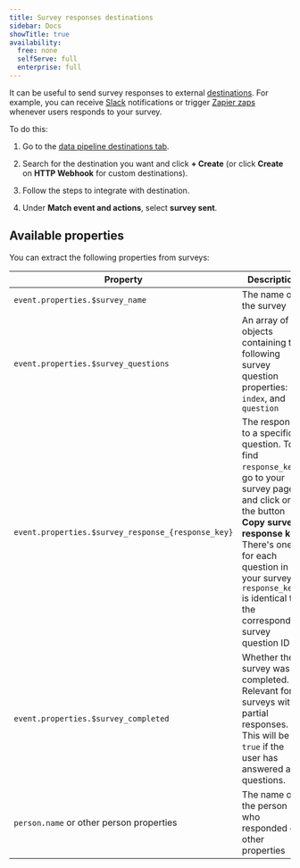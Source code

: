 ```yaml
---
title: Survey responses destinations
sidebar: Docs
showTitle: true
availability:
  free: none
  selfServe: full
  enterprise: full
---
```


It can be useful to send survey responses to external [destinations](/docs/cdp/destinations). For example, you can receive [Slack](/tutorials/slack-surveys) notifications or trigger [Zapier zaps](/tutorials/zapier-surveys) whenever users responds to your survey.

To do this:

1. Go to the [data pipeline destinations tab](https://us.posthog.com/pipeline/destinations).

2. Search for the destination you want and click **+ Create** (or click **Create** on **HTTP Webhook** for custom destinations).

3. Follow the steps to integrate with destination.

4. Under **Match event and actions**, select **survey sent**.

## Available properties

You can extract the following properties from surveys:

| Property | Description |
|----------|-------------|
| `event.properties.$survey_name` | The name of the survey |
| `event.properties.$survey_questions` | An array of objects containing the following survey question properties: `id`, `index`, and `question` |
| `event.properties.$survey_response_{response_key}` | The response to a specific question. To find `response_key`, go to your survey page and click on the button **Copy survey response key**. There's one for each question in your survey. `response_key` is identical to the corresponding survey question ID |
| `event.properties.$survey_completed` | Whether the survey was completed. Relevant for surveys with partial responses. This will be `true` if the user has answered all questions. |
| `person.name` or other person properties | The name of the person who responded or other properties |
